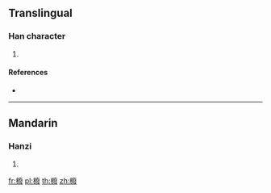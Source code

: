 ==Translingual==

===Han character===
{{Han char|rn=75|rad=木|as=15|sn=19|four=40947|canj=DINE,XDINE|ids=⿰木廢}}

# {{defn|Han|sort=木15}}

====References====
* {{Han ref|kx=0561.010|dkj=15824|dj=0949.280|hdz=21315.060|uh=6AE0|ud=27360|bh=F24D|bd=62029}}

----

==Mandarin==

===Hanzi===
{{cmn-hanzi|pin=[[fèi]] ([[fei4]])|wg=fei<sup>4</sup>}}

# {{defn|lang=cmn|sort=木15}}

[[fr:櫠]]
[[pl:櫠]]
[[th:櫠]]
[[zh:櫠]]